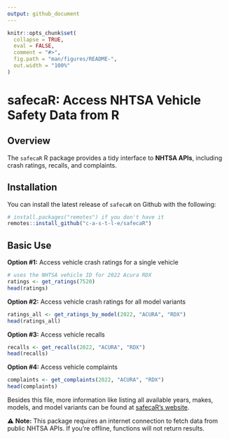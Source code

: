 ```yaml
---
output: github_document
---
```


<!-- README.md is generated from README.Rmd. Please edit that file -->

```r
knitr::opts_chunk$set(
  collapse = TRUE,
  eval = FALSE,
  comment = "#>",
  fig.path = "man/figures/README-",
  out.width = "100%"
)
```

# safecaR: Access NHTSA Vehicle Safety Data from R

## Overview

The `safecaR` R package provides a tidy interface to **NHTSA APIs**, including crash ratings, recalls, and complaints.

## Installation

You can install the latest release of `safecaR` on Github with the following:

```r
# install.packages("remotes") if you don't have it
remotes::install_github("c-a-s-t-l-e/safecaR")
```

## Basic Use

**Option #1:** Access vehicle crash ratings for a single vehicle
```r
# uses the NHTSA vehicle ID for 2022 Acura RDX
ratings <- get_ratings(7520)
head(ratings)
```

**Option #2:** Access vehicle crash ratings for all model variants
```r
ratings_all <- get_ratings_by_model(2022, "ACURA", "RDX")
head(ratings_all)
```


**Option #3:** Access vehicle recalls
```r
recalls <- get_recalls(2022, "ACURA", "RDX")
head(recalls)
```

**Option #4:** Access vehicle complaints
```r
complaints <- get_complaints(2022, "ACURA", "RDX")
head(complaints)
```
Besides this file, more information like listing all available years, makes, models, and model variants can be found at [safecaR's website](https://c-a-s-t-l-e.github.io/safecaR/).

⚠️ **Note:** This package requires an internet connection to fetch data from public NHTSA APIs. If you're offline, functions will not return results.
